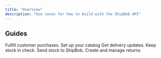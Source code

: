 ```yaml
---
title: "Overview"
description: "Use cases for how to build with the ShipBob API"
---
```


## Guides

<CardGroup cols={2}>
  <Card title="Create Orders" icon="bolt" href="/guides/orders">
    Fulfill customer purchases.
  </Card>

  <Card title="Manage Products" icon="browser" href="/guides/products">
    Set up your catalog
  </Card>

  <Card title="Track Shipments" icon="chart-mixed" href="/guides/tracking">
    Get delivery updates.
  </Card>

  <Card title="Sync Inventory" icon="rotate" href="/guides/inventory">
    Keep stock in check.
  </Card>

  <Card title="Warehouse Receiving Orders" icon="pallet-boxes" href="/guides/receiving">
    Send stock to ShipBob.
  </Card>

  <Card title="Returns" icon="rotate-left" href="/guides/returns">
    Create and manage returns
  </Card>
</CardGroup>